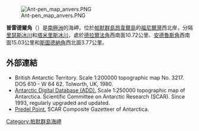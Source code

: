 [[Image:Ant-pen_map_anvers.PNG|thumb]]

{{coord|64|32|08|S|63|12|43|W|display=title}}

'''普雷德爾角'''（{{lang-en|Predel Point}}）是[[南極洲|南極洲]]的海岬，位於[[帕默群島|帕默群島]][[昂韋爾島|昂韋爾島]]的[[福尼爾灣|福尼爾灣]]西北岸，分隔[[里瑟斯冰川|里瑟斯冰川]]和[[塔米里斯冰川|塔米里斯冰川]]，處於[[德拉爾法角|德拉爾法角]]西南面10.72公里、[[安德魯斯角|安德魯斯角]]西南面15.03公里和[[斯圖德納角|斯圖德納角]]西北面3.77公里。

==外部連結==
* British Antarctic Territory. Scale 1:200000 topographic map No. 3217. DOS 610 - W 64 62. Tolworth, UK, 1980.
* [http://www.add.scar.org Antarctic Digital Database (ADD).] {{Wayback|url=http://www.add.scar.org/ |date=20170305000653 }} Scale 1:250000 topographic map of Antarctica. Scientific Committee on Antarctic Research (SCAR). Since 1993, regularly upgraded and updated.
* [http://data.aad.gov.au/aadc/gaz/scar/display_name.cfm?gaz_id=136901 Predel Point.] {{Wayback|url=http://data.aad.gov.au/aadc/gaz/scar/display_name.cfm?gaz_id=136901 |date=20120406132645 }} SCAR Composite Gazetteer of Antarctica.

{{DEFAULTSORT:Predel Point}}
[[Category:帕默群島海岬|Category:帕默群島海岬]]


{{PalmerArchipelago-geo-stub}}